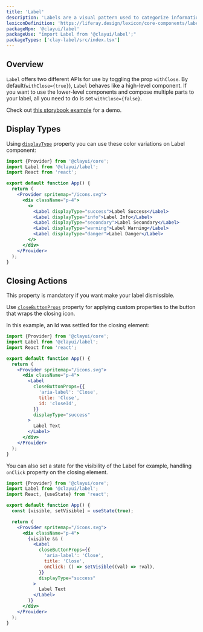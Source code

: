 ```yaml
---
title: 'Label'
description: 'Labels are a visual pattern used to categorize information providing quick and easy recognition.'
lexiconDefinition: 'https://liferay.design/lexicon/core-components/labels/'
packageNpm: '@clayui/label'
packageUse: "import Label from '@clayui/label';"
packageTypes: ['clay-label/src/index.tsx']
---
```


## Overview

`Label` offers two different APIs for use by toggling the prop `withClose`. By default(`withClose={true}`), `Label` behaves like a high-level component. If you want to use the lower-level components and compose multiple parts to your label, all you need to do is set `withClose={false}`.

Check out [this storybook example](https://storybook.clayui.com/?path=/story/design-system-components-label--content-before) for a demo.

## Display Types

Using [`displayType`](#api-displayType) property you can use these color variations on Label component:

```jsx preview
import {Provider} from '@clayui/core';
import Label from '@clayui/label';
import React from 'react';

export default function App() {
  return (
    <Provider spritemap="/icons.svg">
      <div className="p-4">
        <>
          <Label displayType="success">Label Success</Label>
          <Label displayType="info">Label Info</Label>
          <Label displayType="secondary">Label Secondary</Label>
          <Label displayType="warning">Label Warning</Label>
          <Label displayType="danger">Label Danger</Label>
        </>
      </div>
    </Provider>
  );
}
```

## Closing Actions

<div class="clay-site-alert alert alert-warning">
  This property is mandatory if you want make your label dismissible.
</div>

Use [`closeButtonProps`](#api-closeButtonProps) property for applying custom properties to the button that wraps the closing icon.

In this example, an Id was settled for the closing element:

```jsx preview
import {Provider} from '@clayui/core';
import Label from '@clayui/label';
import React from 'react';

export default function App() {
  return (
    <Provider spritemap="/icons.svg">
      <div className="p-4">
        <Label
          closeButtonProps={{
            'aria-label': 'Close',
            title: 'Close',
            id: 'closeId',
          }}
          displayType="success"
        >
          Label Text
        </Label>
      </div>
    </Provider>
  );
}
```

You can also set a state for the visibility of the Label for example, handling `onClick` property on the closing element.

```jsx preview
import {Provider} from '@clayui/core';
import Label from '@clayui/label';
import React, {useState} from 'react';

export default function App() {
  const [visible, setVisible] = useState(true);

  return (
    <Provider spritemap="/icons.svg">
      <div className="p-4">
        {visible && (
          <Label
            closeButtonProps={{
              'aria-label': 'Close',
              title: 'Close',
              onClick: () => setVisible((val) => !val),
            }}
            displayType="success"
          >
            Label Text
          </Label>
        )}
      </div>
    </Provider>
  );
}
```

